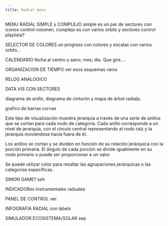 ```yaml
---
title: Radial menu
---
```



MENU RADIAL SIMPLE y COMPLEJO
simple es un par de sectores con iconos control volumen, complejo es con varios orbits y sectores control playlista?

SELECTOR DE COLORES
un progress con colores y escalas con varios orbits...

CALENDARIO
fecha al centro y aano; mes; dia. Que gire....

ORGANIZACION DE TIEMPO
ver esos esquemas raros

RELOG ANALOGICO

DATA VIS CON SECTORES

diagrama de anillo, diagrama de cinturón y mapa de árbol radialp.

grafico de barras curvas

Este tipo de visualización muestra jerarquía a través de una serie de anillos que se cortan para cada nodo de categoría. Cada anillo corresponde a un nivel de jerarquía, con el círculo central representando el nodo raíz y la jerarquía moviéndose hacia fuera de él.

Los anillos se cortan y se dividen en función de su relación jerárquica con la porción primaria. El ángulo de cada porción se divide igualmente en su nodo primario o puede ser proporcionar a un valor.

Se puede utilizar color para resaltar las agrupaciones jerárquicas o las categorías específicas.



SIMON GAME?
seh

INDICADORes 
instrumentales raduales


PANEL DE CONTROL
ver

INFOGRAFIA RADIAL
con labels

SIMULADOR ECOSISTEMA/SOLAR
sep
<Snippet name="container" path='/examples/container/index.html' />


<Snippet name="orbit" path='/examples/orbit/index.html' />

